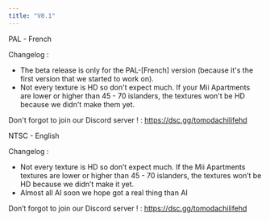 ```yaml
---
title: "V0.1"
---
```


PAL - French

Changelog :
- The beta release is only for the PAL-[French] version (because it's the first version that we started to work on).
- Not every texture is HD so don't expect much. If your Mii Apartments are lower or higher than 45 - 70 islanders, the textures won't be HD because we didn't make them yet.

Don't forgot to join our Discord server ! : https://dsc.gg/tomodachilifehd

NTSC - English

Changelog :

- Not every texture is HD so don’t expect much. If the Mii Apartments textures are lower or higher than 45 - 70 islanders, the textures won’t be HD because we didn’t make it yet.
- Almost all AI soon we hope got a real thing than AI

Don’t forgot to join our Discord server ! : https://dsc.gg/tomodachilifehd
